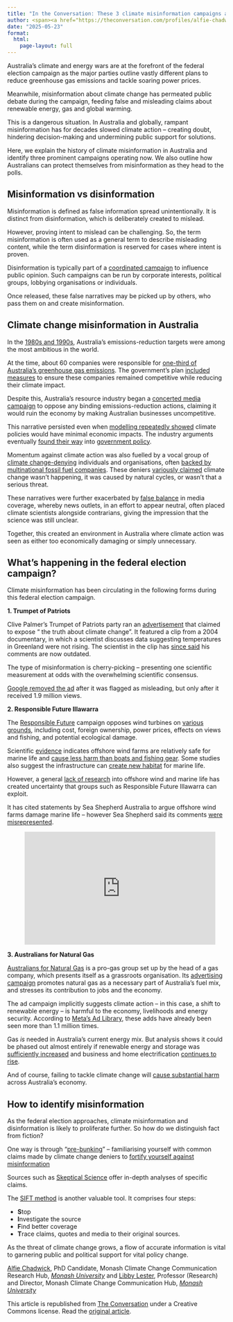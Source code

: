 ```yaml
---
title: "In the Conversation: These 3 climate misinformation campaigns are operating during the election run-up. Here’s how to spot them"
author: <span><a href="https://theconversation.com/profiles/alfie-chadwick-2359192">Alfie Chadwick</a> and <a href="https://theconversation.com/profiles/libby-lester-16399">Libby Lester</a>, <em><a href="https://theconversation.com/institutions/monash-university-1065">Monash University</a></em></span>
date: "2025-05-23"
format:
  html:
    page-layout: full
---
```


<div class="theconversation-article-body">

  <p>Australia’s climate and energy wars are at the forefront of the federal election campaign as the major parties outline vastly different plans to reduce greenhouse gas emissions and tackle soaring power prices.</p>

<p>Meanwhile, misinformation about climate change has permeated public debate during the campaign, feeding false and misleading claims about renewable energy, gas and global warming.</p>

<p>This is a dangerous situation. In Australia and globally, rampant misinformation has for decades slowed climate action – creating doubt, hindering decision-making and undermining public support for solutions.</p>

<p>Here, we explain the history of climate misinformation in Australia and identify three prominent campaigns operating now. We also outline how Australians can protect themselves from misinformation as they head to the polls.</p>

<h2>Misinformation vs disinformation</h2>

<p>Misinformation is defined as false information spread unintentionally. It is distinct from disinformation, which is deliberately created to mislead.</p>

<p>However, proving intent to mislead can be challenging. So, the term misinformation is often used as a general term to describe misleading content, while the term disinformation is reserved for cases where intent is proven.</p>

<p>Disinformation is typically part of a <a href="https://www.theguardian.com/environment/2025/jan/22/us-thinktank-climate-science-deniers-working-with-rightwingers-in-eu-parliament-heartland-institute">coordinated
campaign</a> to influence public opinion. Such campaigns can be run by corporate interests, political groups, lobbying organisations or individuals. </p>

<p>Once released, these false narratives may be picked up by others, who pass them on and create misinformation.</p>

<h2>Climate change misinformation in Australia</h2>

<p>In the <a href="https://www.researchgate.net/publication/229780553_Fair_Weather_Friend_Ethics_and_Australia%27s_Approach_to_Global_Climate_Change">1980s and 1990s</a>, Australia’s emissions-reduction targets were among the most ambitious in the world. </p>

<p>At the time, about 60 companies were responsible for <a href="https://smharchives.smedia.com.au/Olive/APA/smharchive/SharedView.Article.aspx?href=SMH%2F1990%2F10%2F09&amp;id=Ar01500&amp;sk=AC1ED010&amp;viewMode=image">one-third of Australia’s greenhouse gas emissions</a>. The government’s plan <a href="https://www.afr.com/politics/greenhouse-gas-emission-reduction-targeted-at-20pc-19901012-k44js">included measures</a> to ensure these companies remained competitive while reducing their climate impact.</p>

<p>Despite this, Australia’s resource industry began a <a href="https://www.sciencedirect.com/science/article/pii/S2214629621001870#b0040">concerted media campaign</a> to oppose any binding emissions-reduction actions, claiming it would ruin the economy by making Australian businesses uncompetitive. </p>

<p>This narrative persisted even when <a href="https://www.sciencedirect.com/science/article/pii/S0959378000000649">modelling repeatedly showed</a> climate policies would have minimal economic impacts. The industry arguments eventually <a href="https://allouryesterdays.info/2023/08/13/august-14-2002-australian-economists-urge-kyoto-protocol-ratification/">found their way</a> into <a href="https://www.aph.gov.au/Parliamentary_Business/Committees/Senate/Environment_and_Communications/Completed_inquiries/2002-04/kyoto/report/c04">government policy</a>.</p>

<p>Momentum against climate action was also fuelled by a vocal group of <a href="https://www.desmog.com/climate-disinformation-database/#">climate change-denying</a> individuals and organisations, often <a href="https://academic.oup.com/edited-volume/28186/chapter-abstract/213096821?redirectedFrom=fulltext">backed by multinational fossil fuel companies</a>. These deniers <a href="https://www.nature.com/articles/s41598-021-01714-4">variously claimed</a> climate change wasn’t happening, it was caused by natural cycles, or wasn’t that a serious threat.</p>

<p>These narratives were further exacerbated by <a href="https://press-files.anu.edu.au/downloads/press/p303951/html/Chapt05.xhtml?referer=&amp;page=10#toc_marker-11">false balance</a> in media coverage, whereby news outlets, in an effort to appear neutral, often placed climate scientists alongside contrarians, giving the impression that the science was still unclear.</p>

<p>Together, this created an environment in Australia where climate action was seen as either too economically damaging or simply unnecessary. </p>

<h2>What’s happening in the federal election campaign?</h2>

<p>Climate misinformation has been circulating in the following forms during this federal election campaign.</p>

<p><strong>1. Trumpet of Patriots</strong></p>

<p>Clive Palmer’s Trumpet of Patriots party ran an <a href="https://www.unitedaustraliaparty.org.au/video/truth-about-climate-change/">advertisement</a> that claimed to expose “ the truth about climate change”. It featured a clip from a 2004 documentary, in which a scientist discusses data suggesting temperatures in Greenland were not rising. The scientist in the clip has <a href="https://www.abc.net.au/news/2025-04-02/clive-palmer-trumpets-of-patriot-misleading-election-ad/105123094">since said</a> his comments are now outdated.</p>

<p>The type of misinformation is cherry-picking – presenting one scientific measurement at odds with the overwhelming scientific consensus. </p>

<p><a href="https://www.smh.com.au/business/companies/trumpet-of-patriots-ad-shown-10-million-times-before-google-removal-20250404-p5lp8s.html">Google removed the ad</a> after it was flagged as misleading, but only after it received 1.9 million views. </p>

<p><strong>2. Responsible Future Illawarra</strong></p>

<p>The <a href="https://responsiblefuture.com.au/">Responsible Future</a> campaign opposes wind turbines on <a href="https://www.abc.net.au/news/2025-03-30/illawarra-offshore-wind-farm-misinformation-in-federal-election/105097852">various grounds</a>, including cost, foreign ownership, power prices, effects on views and fishing, and potential ecological damage.</p>

<p>Scientific <a href="https://doi.org/10.1121/10.0002453">evidence</a> indicates offshore wind farms are relatively safe for marine life and <a href="https://e360.yale.edu/features/humpback-whale-strandings-u.s.-east-coast">cause less harm than boats and fishing gear</a>. Some studies also suggest the infrastructure can <a href="https://tos.org/oceanography/article/offshore-wind-farm-artificial-reefs-affect-ecosystem-structure-and-functioning-a-synthesis">create new habitat</a> for marine life.</p>

<p>However, a general <a href="https://www.abc.net.au/news/2025-03-16/offshore-wind-what-we-do-and-dont-know/103686234">lack of research</a> into offshore wind and marine life has created uncertainty that groups such as Responsible Future Illawarra can exploit. </p>

<p>It has cited statements by Sea Shepherd Australia to argue offshore wind farms damage marine life – however Sea Shepherd said its comments <a href="https://www.abc.net.au/news/2025-03-30/illawarra-offshore-wind-farm-misinformation-in-federal-election/105097852">were misrepresented</a>.</p>

<figure>
            <iframe width="440" height="260" src="https://www.youtube.com/embed/8qxmn4BX1N4?wmode=transparent&amp;start=0" frameborder="0" allowfullscreen=""></iframe>

</figure>

<p><strong>3. Australians for Natural Gas</strong></p>

<p><a href="https://www.australiansfornaturalgas.com/">Australians for Natural Gas</a> is a pro-gas group set up by the head of a gas company, which presents itself as a grassroots organisation. Its <a href="https://www.facebook.com/ads/library/?active_status=active&amp;ad_type=political_and_issue_ads&amp;country=AU&amp;is_targeted_country=false&amp;media_type=all&amp;search_type=page&amp;view_all_page_id=446419001898079%7E">advertising campaign</a> promotes natural gas as a necessary part of Australia’s fuel mix, and stresses its contribution to jobs and the economy.</p>

<p>The ad campaign implicitly suggests climate action – in this case, a shift to renewable energy – is harmful to the economy, livelihoods and energy security. According to <a href="https://www.facebook.com/ads/library/?active_status=active&amp;ad_type=political_and_issue_ads&amp;country=AU&amp;is_targeted_country=false&amp;media_type=all&amp;search_type=page&amp;view_all_page_id=446419001898079">Meta’s Ad Library</a>, these adds have already been seen more than 1.1 million times. </p>

<p>Gas <em>is</em> needed in Australia’s current energy mix. But analysis shows it could be phased out almost entirely if renewable energy and storage was <a href="https://www.sciencedirect.com/science/article/pii/S2352152X24022874?utm_source=chatgpt.com">sufficiently increased</a> and business and home electrification <a href="https://grattan.edu.au/report/getting-off-gas/">continues to rise</a>.</p>

<p>And of course, failing to tackle climate change will <a href="https://www.climatecouncil.org.au/wp-content/uploads/2019/05/Costs-of-climate-change-report.pdf">cause substantial harm</a> across Australia’s economy.</p>

<h2>How to identify misinformation</h2>

<p>As the federal election approaches, climate misinformation and disinformation is likely to proliferate further. So how do we distinguish fact from fiction?</p>

<p>One way is through “<a href="https://www.uts.edu.au/news/2024/02/how-inoculate-against-climate-misinformation-prebunk-it">pre-bunking</a>” – familiarising yourself with common claims made by climate change deniers to <a href="https://research-information.bris.ac.uk/ws/portalfiles/portal/263813879/FINAL_Revision_ERSP_inoc_paper_4SvdL.pdf">fortify yourself against misinformation</a></p>

<p>Sources such as <a href="https://skepticalscience.com/">Skeptical Science</a> offer in-depth analyses of specific claims.</p>

<p>The <a href="https://guides.lib.uchicago.edu/c.php?g=1241077&amp;p=9082322">SIFT method</a> is another valuable tool. It comprises four steps:</p>

<ul>
<li><strong>S</strong>top</li>
<li><strong>I</strong>nvestigate the source</li>
<li><strong>F</strong>ind better coverage</li>
<li><strong>T</strong>race claims, quotes and media to their original sources.</li>
</ul>

<p>As the threat of climate change grows, a flow of accurate information is vital to garnering public and political support for vital policy change.<!-- Below is The Conversation's page counter tag. Please DO NOT REMOVE. --><img src="https://counter.theconversation.com/content/253441/count.gif?distributor=republish-lightbox-basic" alt="The Conversation" width="1" height="1" style="border: none !important; box-shadow: none !important; margin: 0 !important; max-height: 1px !important; max-width: 1px !important; min-height: 1px !important; min-width: 1px !important; opacity: 0 !important; outline: none !important; padding: 0 !important" referrerpolicy="no-referrer-when-downgrade" /><!-- End of code. If you don't see any code above, please get new code from the Advanced tab after you click the republish button. The page counter does not collect any personal data. More info: https://theconversation.com/republishing-guidelines --></p>

  <p><span><a href="https://theconversation.com/profiles/alfie-chadwick-2359192">Alfie Chadwick</a>, PhD Candidate, Monash Climate Change Communication Research Hub, <em><a href="https://theconversation.com/institutions/monash-university-1065">Monash University</a></em> and <a href="https://theconversation.com/profiles/libby-lester-16399">Libby Lester</a>, Professor (Research) and Director, Monash Climate Change Communication Hub, <em><a href="https://theconversation.com/institutions/monash-university-1065">Monash University</a></em></span></p>

  <p>This article is republished from <a href="https://theconversation.com">The Conversation</a> under a Creative Commons license. Read the <a href="https://theconversation.com/these-3-climate-misinformation-campaigns-are-operating-during-the-election-run-up-heres-how-to-spot-them-253441">original article</a>.</p>
</div>
